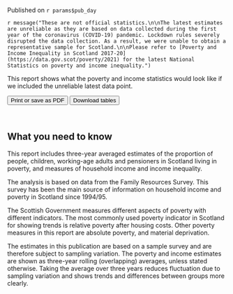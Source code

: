 Published on `r params$pub_day`

`r message("These are not official statistics.\n\nThe latest estimates are unreliable as they are based on data collected during the first year of the coronavirus (COVID-19) pandemic. Lockdown rules severely disrupted the data collection. As a result, we were unable to obtain a representative sample for Scotland.\n\nPlease refer to [Poverty and Income Inequality in Scotland 2017-20](https://data.gov.scot/poverty/2021) for the latest National Statistics on poverty and income inequality.")`

This report shows what the poverty and income statistics would look like if we included the unreliable latest data point.

<button onclick = "window.print();" class = "btn noprint" >
  Print or save as PDF
</button>
<button onclick="location.href='download.html'" class = "btn noprint">
  Download tables
</button>
<br>

## What you need to know

This report includes three-year averaged estimates of the proportion of people, children, working-age adults and pensioners in Scotland living in poverty, and measures of household income and income inequality. 

The analysis is based on data from the Family Resources Survey. This survey has been the main source of information on household income and poverty in Scotland since 1994/95.

The Scottish Government measures different aspects of poverty with different indicators. The most commonly used poverty indicator in Scotland for showing trends is relative poverty after housing costs. Other poverty measures in this report are absolute poverty, and material deprivation.

The estimates in this publication are based on a sample survey and are therefore subject to sampling variation. The poverty and income estimates are shown as three-year rolling (overlapping) averages, unless stated otherwise. Taking the average over three years reduces fluctuation due to sampling variation and shows trends and differences between groups more clearly.


